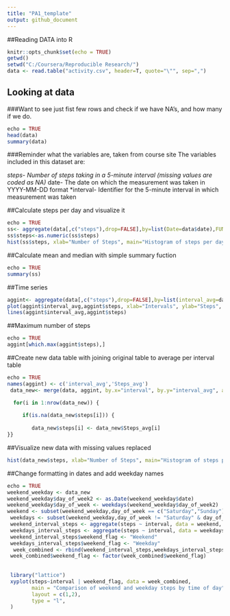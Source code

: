 ---
title: "PA1_template"
output: github_document
---
##Reading DATA into R 

```{r setup, include=FALSE}
knitr::opts_chunk$set(echo = TRUE)
getwd()
setwd("C:/Coursera/Reproducible Research/")
data <- read.table("activity.csv", header=T, quote="\"", sep=",")
```

## Looking at data

###Want to see just fist few rows and check if we have NA's, and how many if we do.

```{r}
echo = TRUE
head(data)
summary(data)
```

###Reminder what the variables are, taken from course site
The variables included in this dataset are:

*steps- Number of steps taking in a 5-minute interval (missing values are coded as NA)
*date- The date on which the measurement was taken in YYYY-MM-DD format
*interval- Identifier for the 5-minute interval in which measurement was taken

##Calculate steps per day and visualize it
```{r}
echo = TRUE
ss<- aggregate(data[,c("steps"),drop=FALSE],by=list(Date=data$date),FUN=sum,na.rm=FALSE)
ss$steps<-as.numeric(ss$steps)
hist(ss$steps, xlab="Number of Steps", main="Histogram of steps per day", col="red")
```

##Calculate mean and median with simple summary fuction
```{r}
echo = TRUE
summary(ss)
```

##Time series
```{r}
aggint<- aggregate(data[,c("steps"),drop=FALSE],by=list(interval_avg=data$interval), FUN=mean,na.rm=TRUE)
plot(aggint$interval_avg,aggint$steps, xlab="Intervals", ylab="Steps", main="Average steps per interval")
lines(aggint$interval_avg,aggint$steps)
```

##Maximum number of steps
```{r}
echo = TRUE
aggint[which.max(aggint$steps),]
```

##Create new data table with joining original table to average per interval table
```{r}
echo = TRUE
names(aggint) <- c('interval_avg','Steps_avg')
 data_new<- merge(data, aggint, by.x="interval", by.y="interval_avg", all.x=TRUE)  

  for(i in 1:nrow(data_new)) {
    
     if(is.na(data_new$steps[i])) {
        
        data_new$steps[i] <- data_new$Steps_avg[i]
}}
```




##Visualize new data with missing values replaced
```{r}
hist(data_new$steps, xlab="Number of Steps", main="Histogram of steps per day with replaced values", col="green")
```

##Change formatting in dates and add weekday names
```{r}
echo = TRUE
weekend_weekday <- data_new
weekend_weekday$day_of_week2 <- as.Date(weekend_weekday$date)
weekend_weekday$day_of_week <- weekdays(weekend_weekday$day_of_week2)
weekend <- subset(weekend_weekday,day_of_week == c("Saturday","Sunday"))
 weekdays <- subset(weekend_weekday,day_of_week != "Saturday" & day_of_week != "Sunday")
 weekend_interval_steps <- aggregate(steps ~ interval, data = weekend, mean, na.rm=TRUE)
 weekdays_interval_steps <- aggregate(steps ~ interval, data = weekdays, mean, na.rm=TRUE)
 weekend_interval_steps$weekend_flag <- "Weekend"
 weekdays_interval_steps$weekend_flag <- "Weekday"
  week_combined <- rbind(weekend_interval_steps,weekdays_interval_steps)
 week_combined$weekend_flag <- factor(week_combined$weekend_flag)
 
 
 library("lattice")
 xyplot(steps~interval | weekend_flag, data = week_combined,
        main = "Comparison of weekend and weekday steps by time of day",
        layout = c(1,2), 
        type = "l",
 )
 
```
